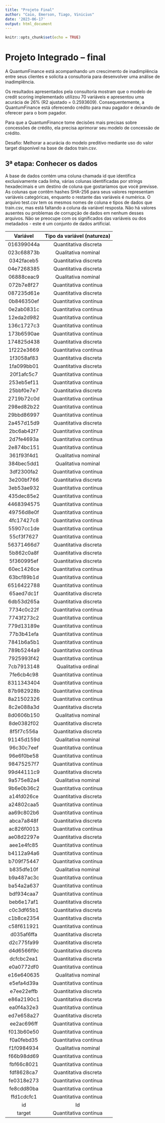 ```yaml
---
title: "Projeto Final"
author: "Caio, Emerson, Tiago, Vinicius"
date: '2023-06-17'
output: html_document
---
```


```r
knitr::opts_chunk$set(echo = TRUE)
```

# Projeto Integrado – final

A QuantumFinance está acompanhando um crescimento de inadimplência entre seus clientes e solicita a consultoria para desenvolver uma análise de inadimplência.

Os resultados apresentados pela consultoria mostram que o modelo de credit scoring implementado utilizou 70 variáveis e apresentou uma acurácia de 26% (R2 ajustado = 0.2593609). Consequentemente, a QuantumFinance está oferecendo crédito para mau pagador e deixando de oferecer para o bom pagador.

Para que a QuantumFinance tome decisões mais precisas sobre concessões de crédito, ela precisa aprimorar seu modelo de concessão de crédito.

Desafio: Melhorar a acurácia do modelo preditivo mediante uso do valor target disponível na base de dados train.csv.

## 3ª etapa: Conhecer os dados

A base de dados contém uma coluna chamada id que identifica exclusivamente cada linha, várias colunas identificadas por strings hexadecimais e um destino de coluna que gostaríamos que você previsse. As colunas que contêm hashes SHA-256 para seus valores representam variáveis categóricas, enquanto o restante das variáveis é numérica. O arquivo test.csv tem os mesmos nomes de coluna e tipos de dados que train.csv, mas está faltando a coluna da variável resposta. Não há valores ausentes ou problemas de corrupção de dados em nenhum desses arquivos. Não se preocupe com os significados das variáveis ou dos metadados - este é um conjunto de dados artificial. 

| Variável   | Tipo da variável (natureza) |
|:----------:|:---------------------------:|
| 016399044a | Quantitativa discreta       |
| 023c68873b | Qualitativa nominal         |
| 0342faceb5 | Quantitativa discreta       |
| 04e7268385 | Quantitativa discreta       |
| 06888ceac9 | Qualitativa nominal         |
| 072b7e8f27 | Quantitativa contínua       |
| 087235d61e | Quantitativa discreta       |
| 0b846350ef | Quantitativa contínua       |
| 0e2ab0831c | Quantitativa contínua       |
| 12eda2d982 | Quantitativa contínua       |
| 136c1727c3 | Quantitativa contínua       |
| 173b6590ae | Quantitativa contínua       |
| 174825d438 | Quantitativa discreta       |
| 1f222e3669 | Quantitativa contínua       |
| 1f3058af83 | Quantitativa discreta       |
| 1fa099bb01 | Quantitativa discreta       |
| 20f1afc5c7 | Quantitativa contínua       |
| 253eb5ef11 | Quantitativa contínua       |
| 25bbf0e7e7 | Quantitativa discreta       |
| 2719b72c0d | Quantitativa contínua       |
| 298ed82b22 | Quantitativa contínua       |
| 29bbd86997 | Quantitativa contínua       |
| 2a457d15d9 | Quantitativa discreta       |
| 2bc6ab42f7 | Quantitativa contínua       |
| 2d7fe4693a | Quantitativa contínua       |
| 2e874bc151 | Quantitativa contínua       |
| 361f93f4d1 | Qualitativa nominal         |
| 384bec5dd1 | Qualitativa nominal         |
| 3df2300fa2 | Quantitativa contínua       |
| 3e200bf766 | Quantitativa discreta       |
| 3eb53ae932 | Quantitativa contínua       |
| 435dec85e2 | Quantitativa contínua       |
| 4468394575 | Quantitativa contínua       |
| 49756d8e0f | Quantitativa contínua       |
| 4fc17427c8 | Quantitativa contínua       |
| 55907cc1de | Quantitativa contínua       |
| 55cf3f7627 | Quantitativa contínua       |
| 56371466d7 | Quantitativa discreta       |
| 5b862c0a8f | Quantitativa discreta       |
| 5f360995ef | Quantitativa discreta       |
| 60ec1426ce | Quantitativa contínua       |
| 63bcf89b1d | Quantitativa contínua       |
| 6516422788 | Quantitativa contínua       |
| 65aed7dc1f | Quantitativa discreta       |
| 6db53d265a | Quantitativa discreta       |
| 7734c0c22f | Quantitativa contínua       |
| 7743f273c2 | Quantitativa contínua       |
| 779d13189e | Quantitativa contínua       |
| 77b3b41efa | Quantitativa contínua       |
| 7841b6a5b1 | Quantitativa contínua       |
| 789b5244a9 | Quantitativa contínua       |
| 7925993f42 | Quantitativa contínua       |
| 7cb7913148 | Qualitativa ordinal         |
| 7fe6cb4c98 | Quantitativa contínua       |
| 8311343404 | Quantitativa contínua       |
| 87b982928b | Quantitativa contínua       |
| 8a21502326 | Quantitativa contínua       |
| 8c2e088a3d | Quantitativa discreta       |
| 8d0606b150 | Qualitativa nominal         |
| 8de0382f02 | Quantitativa discreta       |
| 8f5f7c556a | Quantitativa discreta       |
| 91145d159d | Qualitativa nominal         |
| 96c30c7eef | Quantitativa contínua       |
| 96e6f0be58 | Quantitativa contínua       |
| 98475257f7 | Quantitativa contínua       |
| 99d44111c9 | Quantitativa discreta       |
| 9a575e82a4 | Qualitativa nominal         |
| 9b6e0b36c2 | Quantitativa contínua       |
| a14fd026ce | Quantitativa discreta       |
| a24802caa5 | Quantitativa contínua       |
| aa69c802b6 | Quantitativa contínua       |
| abca7a848f | Quantitativa discreta       |
| ac826f0013 | Quantitativa contínua       |
| ae08d2297e | Quantitativa discreta       |
| aee1e4fc85 | Quantitativa contínua       |
| b4112a94a6 | Quantitativa contínua       |
| b709f75447 | Quantitativa contínua       |
| b835dfe10f | Qualitativa nominal         |
| b9a487ac3c | Quantitativa contínua       |
| ba54a2a637 | Quantitativa contínua       |
| bdf934caa7 | Quantitativa contínua       |
| beb6e17af1 | Quantitativa discreta       |
| c0c3df65b1 | Quantitativa discreta       |
| c1b8ce2354 | Quantitativa discreta       |
| c58f611921 | Quantitativa contínua       |
| d035af6ffa | Quantitativa discreta       |
| d2c775fa99 | Quantitativa discreta       |
| d4d6566f9c | Quantitativa discreta       |
| dcfcbc2ea1 | Quantitativa discreta       |
| e0a0772df0 | Quantitativa contínua       |
| e16e640635 | Qualitativa nominal         |
| e5efa4d39a | Quantitativa contínua       |
| e7ee22effb | Quantitativa discreta       |
| e86a2190c1 | Quantitativa discreta       |
| ea0f4a32e3 | Quantitativa contínua       |
| ed7e658a27 | Quantitativa discreta       |
| ee2ac696ff | Quantitativa contínua       |
| f013b60e50 | Quantitativa contínua       |
| f0a0febd35 | Quantitativa contínua       |
| f1f0984934 | Qualitativa nominal         |
| f66b98dd69 | Quantitativa contínua       |
| fbf66c8021 | Quantitativa contínua       |
| fdf8628ca7 | Quantitativa discreta       |
| fe0318e273 | Quantitativa contínua       |
| fe8cdd80ba | Quantitativa contínua       |
| ffd1cdcfc1 | Quantitativa contínua       |
| id         | Id                          |
| target     | Quantitativa contínua       |